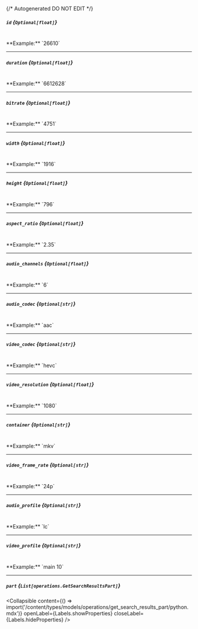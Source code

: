 {/* Autogenerated DO NOT EDIT  */}

##### `id` *{`Optional[float]`}*
<br/>
**Example:** `26610`

---
##### `duration` *{`Optional[float]`}*
<br/>
**Example:** `6612628`

---
##### `bitrate` *{`Optional[float]`}*
<br/>
**Example:** `4751`

---
##### `width` *{`Optional[float]`}*
<br/>
**Example:** `1916`

---
##### `height` *{`Optional[float]`}*
<br/>
**Example:** `796`

---
##### `aspect_ratio` *{`Optional[float]`}*
<br/>
**Example:** `2.35`

---
##### `audio_channels` *{`Optional[float]`}*
<br/>
**Example:** `6`

---
##### `audio_codec` *{`Optional[str]`}*
<br/>
**Example:** `aac`

---
##### `video_codec` *{`Optional[str]`}*
<br/>
**Example:** `hevc`

---
##### `video_resolution` *{`Optional[float]`}*
<br/>
**Example:** `1080`

---
##### `container` *{`Optional[str]`}*
<br/>
**Example:** `mkv`

---
##### `video_frame_rate` *{`Optional[str]`}*
<br/>
**Example:** `24p`

---
##### `audio_profile` *{`Optional[str]`}*
<br/>
**Example:** `lc`

---
##### `video_profile` *{`Optional[str]`}*
<br/>
**Example:** `main 10`

---
##### `part` *{`List[operations.GetSearchResultsPart]`}*

<Collapsible content={() => import('/content/types/models/operations/get_search_results_part/python.mdx')} openLabel={Labels.showProperties} closeLabel={Labels.hideProperties} />



